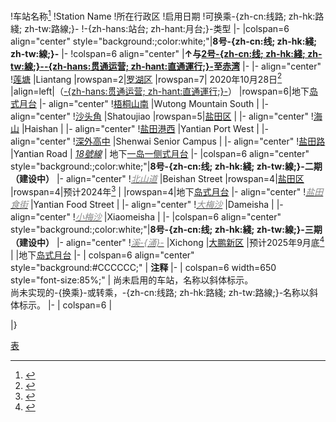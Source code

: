 {{Start box}}
!车站名称{{ref label|Line_8_Table|1|1↑}}<ref>{{cite news|url=http://www.szpl.gov.cn/xxgk/gggs/201711/t20171107_450357.html|title=市规划国土委关于《深圳市轨道三期及三期调整相关线路站名规划》批准方案的公告|date=2017-05-15|language=zh-cn}}</ref>
!Station Name
!所在行政区
!启用日期
!可换乘-{zh-cn:线路; zh-hk:路綫; zh-tw:路線;}-{{ref label|Line_8_Table|2|2↑}}
!-{zh-hans:站台; zh-hant:月台;}-类型
|-
|colspan=6 align="center" style="background:{{深圳地铁色彩|8}};color:white;"|'''8号-{zh-cn:线; zh-hk:綫; zh-tw:線;}-'''
|-
!colspan=6 align="center" |'''↑与[[深圳地铁2号线|2号-{zh-cn:线; zh-hk:綫; zh-tw:線;}-]][[贯通运营|-{zh-hans:贯通运营; zh-hant:直通運行;}-]]至[[赤湾站 (深圳地铁)|赤湾]]'''
|-
|- align="center"
![[莲塘站 (深圳)|莲塘]]
|Liantang
|rowspan=2|[[罗湖区]]
|rowspan=7| 2020年10月28日<ref>{{cite web|url=http://www.sznews.com/news/content/2019-08/13/content_22382685.htm|title=深圳地铁8号线将于2020年10月28日正式投入运营|author==南方网|date=2019-08-13}}</ref>
|align=left|{{深圳地铁|2|c}}（[[贯通运营|-{zh-hans:贯通运营; zh-hant:直通運行;}-]]）
|rowspan=6|地下[[岛式站台|岛式月台]]
|- align="center"
![[梧桐山南站|梧桐山南]]
|Wutong Mountain South
|
|- align="center"
![[沙头角站|沙头角]]
|Shatoujiao
|rowspan=5|[[盐田区]]
|
|- align="center"
![[海山站 (深圳)|海山]]
|Haishan
|
|- align="center"
![[盐田港西站|盐田港西]]
|Yantian Port West
|
|- align="center"
![[深外高中站|深外高中]]
|Shenwai Senior Campus
|
|- align="center"
![[盐田路站|盐田路]]
|Yantian Road
| ''[[深圳地鐵18號線|18號線]]''
| 地下[[混合式月台|一岛一侧式月台]]
|-
|colspan=6 align="center" style="background:{{深圳地铁色彩|8}};color:white;"|'''8号-{zh-cn:线; zh-hk:綫; zh-tw:線;}-二期（建设中）'''
|- align="center"
!''[[北山道站|<span style="color:#888888;">北山道</span>]]''
|Beishan Street
|rowspan=4|[[盐田区]]
|rowspan=4|预计2024年<ref>{{cite web|url=http://gd.ifeng.com/a/20190813/7607454_0.shtml|title=深圳：地铁5号线西延线、8号线二期同日开工|author=南方都市报|date=2019-08-13}}</ref>
|
|rowspan=4|地下[[岛式站台|岛式月台]]
|- align="center"
!''[[盐田食街站|<span style="color:#888888;">盐田食街</span>]]''
|Yantian Food Street
|
|- align="center"
!''[[大梅沙站|<span style="color:#888888;">大梅沙</span>]]''
|Dameisha
|
|- align="center"
!''[[小梅沙站|<span style="color:#888888;">小梅沙</span>]]''
|Xiaomeisha
|
|-
|colspan=6 align="center" style="background:{{深圳地铁色彩|8}};color:white;"|'''8号-{zh-cn:线; zh-hk:綫; zh-tw:線;}-三期（建设中）'''
|- align="center"
!''[[溪涌站|<span style="color:#888888;">溪-{涌}-</span>]]''
|Xichong
|[[大鹏新区]]
|预计2025年9月底<ref>{{cite web|url=https://www.szmc.net/home/xinwenzhongxin/gongsigonggao/202004/78999.html|title=深圳市城市轨道交通8号线三期工程环境影响评价第一次信息公告|author=深圳地铁|date=2020-04-09|accessdate=2020-06-20}}</ref>
|
|地下[[岛式站台|岛式月台]]
|-
| colspan=6 align="center" style="background:#CCCCCC;" | '''注释'''
|-
| colspan=6 width=650 style="font-size:85%;" | {{note label|Line_8_Table|1|1↑}}尚未启用的车站，名称以斜体标示。<br />{{note label|Line_8_Table|2|2↑}}尚未实现的-{换乘}-或转乘，-{zh-cn:线路; zh-hk:路綫; zh-tw:路線;}-名称以斜体标示。
|-
| colspan=6 | <div style="text-align: right;">{{Tnavbar|深圳地铁8号线车站列表|mini=1}}</div>
|}<noinclude>
[[Category:深圳地铁车站列表模板|表]]
</noinclude>